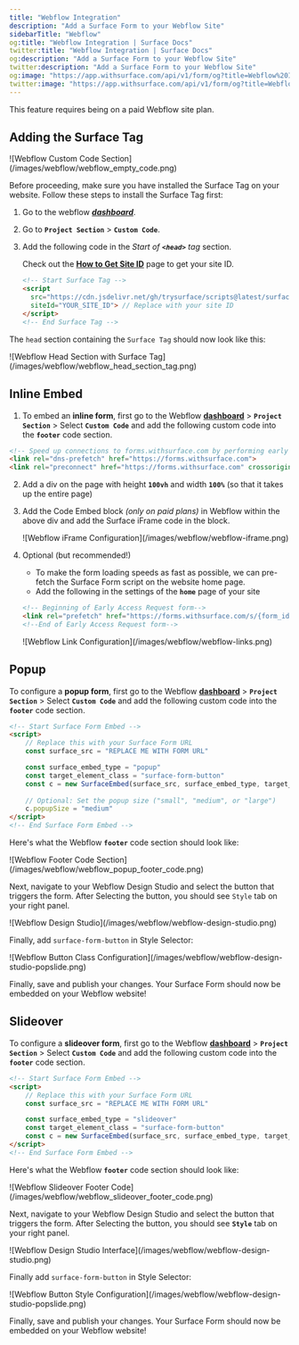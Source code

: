```yaml
---
title: "Webflow Integration"
description: "Add a Surface Form to your Webflow Site"
sidebarTitle: "Webflow"
og:title: "Webflow Integration | Surface Docs"
twitter:title: "Webflow Integration | Surface Docs"
og:description: "Add a Surface Form to your Webflow Site"
twitter:description: "Add a Surface Form to your Webflow Site"
og:image: "https://app.withsurface.com/api/v1/form/og?title=Webflow%20Integration"
twitter:image: "https://app.withsurface.com/api/v1/form/og?title=Webflow%20Integration"
---
```


<Info>
This feature requires being on a paid Webflow site plan.
</Info>

## Adding the Surface Tag

<Frame>
![Webflow Custom Code Section](/images/webflow/webflow_empty_code.png)
</Frame>

Before proceeding, make sure you have installed the Surface Tag on your website. Follow these steps to install the Surface Tag first:

1. Go to the webflow [***dashboard***](https://webflow.com/dashboard).
2. Go to **`Project Section`** > **`Custom Code`**.
3. Add the following code in the *Start of **`<head>`** tag* section.
    
    Check out the [**How to Get Site ID**](/docs/surface-tag/surface-tag#where-to-find-your-site-id) page to get your site ID.
    
    ```html
    <!-- Start Surface Tag -->
    <script 
      src="https://cdn.jsdelivr.net/gh/trysurface/scripts@latest/surface_tag.min.js"
      siteId="YOUR_SITE_ID"> // Replace with your site ID
    </script>
    <!-- End Surface Tag -->
    ```

The `head` section containing the `Surface Tag` should now look like this:

<Frame>
![Webflow Head Section with Surface Tag](/images/webflow/webflow_head_section_tag.png)
</Frame>

## Inline Embed

1. To embed an **inline form**, first go to the Webflow [**dashboard**](https://webflow.com/dashboard) > **`Project Section`** > Select **`Custom Code`** and add the following custom code into the **`footer`** code section.

```html
<!-- Speed up connections to forms.withsurface.com by performing early DNS resolution and TCP handshake -->
<link rel="dns-prefetch" href="https://forms.withsurface.com">
<link rel="preconnect" href="https://forms.withsurface.com" crossorigin>
```

2. Add a div on the page with height **`100vh`** and width **`100%`** (so that it takes up the entire page)
3. Add the Code Embed block *(only on paid plans)* in Webflow within the above div and add the Surface iFrame code in the block.
    
    <Frame>
    ![Webflow iFrame Configuration](/images/webflow/webflow-iframe.png)
    </Frame>
    
4. Optional (but recommended!)
    - To make the form loading speeds as fast as possible, we can pre-fetch the Surface Form script on the website home page.
    - Add the following in the settings of the **`home`** page of your site
    
    ```html
    <!-- Beginning of Early Access Request form-->
    <link rel="prefetch" href="https://forms.withsurface.com/s/{form_id}" as="document"> <!-- Replace {form_id} with your form id -->
    <!--End of Early Access Request form-->
    ```
    
    <Frame>
    ![Webflow Link Configuration](/images/webflow/webflow-links.png)
    </Frame>

## Popup

To configure a **popup form**, first go to the Webflow [**dashboard**](https://webflow.com/dashboard) > **`Project Section`** > Select **`Custom Code`** and add the following custom code into the **`footer`** code section.

```html
<!-- Start Surface Form Embed -->
<script>
    // Replace this with your Surface Form URL
    const surface_src = "REPLACE ME WITH FORM URL"

    const surface_embed_type = "popup"
    const target_element_class = "surface-form-button"
    const c = new SurfaceEmbed(surface_src, surface_embed_type, target_element_class)
    
    // Optional: Set the popup size ("small", "medium", or "large")
    c.popupSize = "medium"
</script>
<!-- End Surface Form Embed -->
```

Here's what the Webflow **`footer`** code section should look like:

<Frame>
![Webflow Footer Code Section](/images/webflow/webflow_popup_footer_code.png)
</Frame>

Next, navigate to your Webflow Design Studio and select the button that triggers the form. After Selecting the button, you should see `Style` tab on your right panel.

<Frame>
![Webflow Design Studio](/images/webflow/webflow-design-studio.png)
</Frame>

Finally, add `surface-form-button` in Style Selector:

<Frame>
![Webflow Button Class Configuration](/images/webflow/webflow-design-studio-popslide.png)
</Frame>

Finally, save and publish your changes. Your Surface Form should now be embedded on your Webflow website!

## Slideover

To configure a **slideover form**, first go to the Webflow [**dashboard**](https://webflow.com/dashboard) > **`Project Section`** > Select **`Custom Code`** and add the following custom code into the **`footer`** code section.

```html
<!-- Start Surface Form Embed -->
<script>
    // Replace this with your Surface Form URL
    const surface_src = "REPLACE ME WITH FORM URL"

    const surface_embed_type = "slideover"
    const target_element_class = "surface-form-button"
    const c = new SurfaceEmbed(surface_src, surface_embed_type, target_element_class)
</script>
<!-- End Surface Form Embed -->
```

Here's what the Webflow **`footer`** code section should look like:

<Frame>
![Webflow Slideover Footer Code](/images/webflow/webflow_slideover_footer_code.png)
</Frame>

Next, navigate to your Webflow Design Studio and select the button that triggers the form. After Selecting the button, you should see **`Style`** tab on your right panel.

<Frame>
![Webflow Design Studio Interface](/images/webflow/webflow-design-studio.png)
</Frame>

Finally add `surface-form-button` in Style Selector:

<Frame>
![Webflow Button Style Configuration](/images/webflow/webflow-design-studio-popslide.png)
</Frame>

Finally, save and publish your changes. Your Surface Form should now be embedded on your Webflow website!
